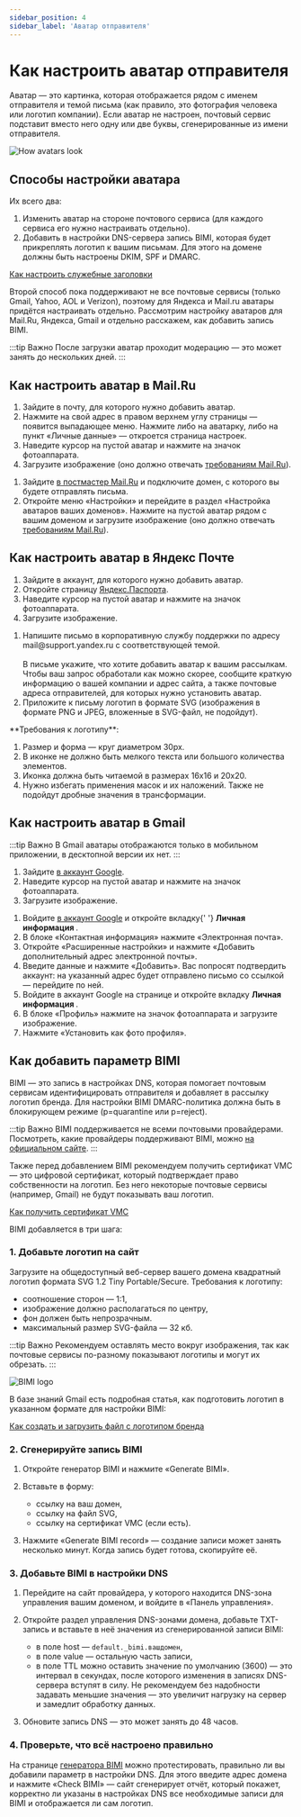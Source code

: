 ```yaml
---
sidebar_position: 4
sidebar_label: 'Аватар отправителя'
---
```



# Как настроить аватар отправителя

Аватар — это картинка, которая отображается рядом с именем отправителя и темой письма (как правило, это фотография человека или логотип компании). Если аватар не настроен, почтовый сервис подставит вместо него одну или две буквы, сгенерированные из имени отправителя.

![How avatars look](/img/email-campaigns/settings\sender-avatar/how-avatars-look.png) <br/>

## Способы настройки аватара

Их всего два:

1. Изменить аватар на стороне почтового сервиса (для каждого сервиса его нужно настраивать отдельно).
2. Добавить в настройки DNS-сервера запись BIMI, которая будет прикреплять логотип к вашим письмам. Для этого на домене должны быть настроены DKIM, SPF и DMARC.

[Как настроить служебные заголовки](https://docs.sendsay.ru/email-campaigns/settings/how-to-connect-domain)

Второй способ пока поддерживают не все почтовые сервисы (только Gmail, Yahoo, AOL и Verizon), поэтому для Яндекса и Mail.ru аватары придётся настраивать отдельно. Рассмотрим настройку аватаров для Mail.Ru, Яндекса, Gmail и отдельно расскажем, как добавить запись BIMI.

:::tip Важно
После загрузки аватар проходит модерацию — это может занять до нескольких дней.
:::

## Как настроить аватар в Mail.Ru

<Tabs>
  <TabItem value="key1" label="Если почта на Mail.ru" default>
    <ol>
      <li>Зайдите в почту, для которого нужно добавить аватар.</li>
      <li>
        Нажмите на свой адрес в правом верхнем углу страницы — появится выпадающее меню. Нажмите
        либо на аватарку, либо на пункт «Личные данные» — откроется страница настроек.
      </li>
      <li>Наведите курсор на пустой аватар и нажмите на значок фотоаппарата.</li>
      <li>
        Загрузите изображение (оно должно отвечать
        <a href="https://help.mail.ru/postmaster/interface/add_avatar">требованиям Mail.Ru</a>).
      </li>
    </ol>
  </TabItem>
  <TabItem value="key2" label="Если почта на стороннем домене">
    <ol>
      <li>
        Зайдите <a href="https://postmaster.mail.ru/">в постмастер Mail.Ru</a> и подключите домен, с
        которого вы будете отправлять письма.
      </li>
      <li>
        Откройте меню «Настройки» и перейдите в раздел «Настройка аватаров ваших доменов». Нажмите
        на пустой аватар рядом с вашим доменом и загрузите изображение (оно должно отвечать
        <a href="https://help.mail.ru/postmaster/interface/add_avatar">требованиям Mail.Ru</a>).
      </li>
    </ol>
  </TabItem>
</Tabs>

## Как настроить аватар в Яндекс Почте

<Tabs>
  <TabItem value="key1" label="Если почта на домене Яндекса" default>
    <ol>
      <li>Зайдите в аккаунт, для которого нужно добавить аватар.</li>
      <li>
        Откройте страницу <a href="https://passport.yandex.ru/">Яндекс.Паспорта</a>.
      </li>
      <li>Наведите курсор на пустой аватар и нажмите на значок фотоаппарата.</li>
      <li>Загрузите изображение.</li>
    </ol>
  </TabItem>
  <TabItem value="key2" label="Если почта на стороннем домене">
    <ol>
      <li>
        Напишите письмо в корпоративную службу поддержки по адресу mail@support.yandex.ru с соответствующей темой.<br/><br/> В письме укажите, что хотите добавить аватар к вашим рассылкам. Чтобы ваш запрос обработали как можно скорее, сообщите краткую информацию о вашей компании и адрес сайта, а также почтовые адреса отправителей, для которых нужно установить аватар.
        </a>
        </li>
      <li>
        Приложите к письму логотип в формате SVG (изображения в формате PNG и JPEG, вложенные в
        SVG-файл, не подойдут).
      </li>
    </ol>
    **Требования к логотипу**:
    <ol>
      <li>Размер и форма — круг диаметром 30px.</li>
      <li>В иконке не должно быть мелкого текста или большого количества элементов.</li>
      <li>Иконка должна быть читаемой в размерах 16x16 и 20x20.</li>
      <li>
        Нужно избегать применения масок и их наложений. Также не подойдут дробные значения в
        трансформации.
      </li>
    </ol>
  </TabItem>
</Tabs>

## Как настроить аватар в Gmail

:::tip Важно
В Gmail аватары отображаются только в мобильном приложении, в десктопной версии их нет.
:::

<Tabs>
  <TabItem value="key1" label="Если почта на Gmail" default>
    <ol>
      <li>
        Зайдите <a href="https://myaccount.google.com/">в аккаунт Google</a>.
      </li>
      <li>Наведите курсор на пустой аватар и нажмите на значок фотоаппарата.</li>
      <li>Загрузите изображение.</li>
    </ol>
  </TabItem>
  <TabItem value="key2" label="Если почта на стороннем домене">
    <ol>
      <li>
        Войдите <a href="https://myaccount.google.com/">в аккаунт Google</a> и откройте вкладку{' '}
        <b> Личная информация </b>.
      </li>
      <li>В блоке «Контактная информация» нажмите «Электронная почта».</li>
      <li>
        Откройте «Расширенные настройки» и нажмите «Добавить дополнительный адрес электронной
        почты».
      </li>
      <li>
        Введите данные и нажмите «Добавить». Вас попросят подтвердить аккаунт: на указанный адрес
        будет отправлено письмо со ссылкой — перейдите по ней.
      </li>
      <li>
        Войдите в аккаунт Google на странице и откройте вкладку <b> Личная информация </b>.
      </li>
      <li>В блоке «Профиль» нажмите на значок фотоаппарата и загрузите изображение.</li>
      <li>Нажмите «Установить как фото профиля».</li>
    </ol>
  </TabItem>
</Tabs>

## Как добавить параметр BIMI

BIMI — это запись в настройках DNS, которая помогает почтовым сервисам идентифицировать отправителя и добавляет в рассылку логотип бренда. Для настройки BIMI DMARС-политика должна быть в блокирующем режиме (p=quarantine или p=reject).

:::tip Важно
BIMI поддерживается не всеми почтовыми провайдерами. Посмотреть, какие провайдеры поддерживают BIMI, можно [на официальном сайте](https://bimigroup.org/bimi-infographic).
:::

Также перед добавлением BIMI рекомендуем получить сертификат VMC — это цифровой сертификат, который подтверждает право собственности на логотип. Без него некоторые почтовые сервисы (например, Gmail) не будут показывать ваш логотип.

[Как получить сертификат VMC](https://support.google.com/a/answer/10911028?hl=ru)

BIMI добавляется в три шага:

### 1. Добавьте логотип на сайт

Загрузите на общедоступный веб-сервер вашего домена квадратный логотип формата SVG 1.2 Tiny Portable/Secure. Требования к логотипу:

- соотношение сторон — 1:1,
- изображение должно располагаться по центру,
- фон должен быть непрозрачным.
- максимальный размер SVG-файла — 32 кб.

:::tip Важно
Рекомендуем оставлять место вокруг изображения, так как почтовые сервисы по-разному показывают логотипы и могут их обрезать.
:::

![BIMI logo](/img/email-campaigns/settings\sender-avatar/bimi-logo.png) <br/>

В базе знаний Gmail есть подробная статья, как подготовить логотип в указанном формате для настройки BIMI:

[Как создать и загрузить файл с логотипом бренда](https://support.google.com/a/answer/10911027?hl=ru-UA&ref_topic=10911234)

### 2. Сгенерируйте запись BIMI

1. Откройте генератор BIMI и нажмите «Generate BIMI».

2. Вставьте в форму:

   - ссылку на ваш домен,
   - ссылку на файл SVG,
   - ссылку на сертификат VMC (если есть).

3. Нажмите «Generate BIMI record» — создание записи может занять несколько минут. Когда запись будет готова, скопируйте её.

### 3. Добавьте BIMI в настройки DNS

1. Перейдите на сайт провайдера, у которого находится DNS-зона управления вашим доменом, и войдите в «Панель управления».

2. Откройте раздел управления DNS-зонами домена, добавьте TXT-запись и вставьте в неё значения из сгенерированной записи BIMI:

   - в поле host — `default._bimi.вашдомен`,
   - в поле value — остальную часть записи,
   - в поле TTL можно оставить значение по умолчанию (3600) — это интервал в секундах, после которого изменения в записях DNS-сервера вступят в силу. Не рекомендуем без надобности задавать меньшие значения — это увеличит нагрузку на сервер и замедлит обработку данных.

3. Обновите запись DNS — это может занять до 48 часов.

### 4. Проверьте, что всё настроено правильно

На странице [генератора BIMI](https://bimigroup.org/bimi-generator/) можно протестировать, правильно ли вы добавили параметр в настройки DNS. Для этого введите адрес домена и нажмите «Check BIMI» — сайт сгенерирует отчёт, который покажет, корректно ли указаны в настройках DNS все необходимые записи для BIMI и отображается ли сам логотип.
